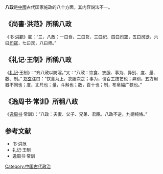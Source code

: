 '''八政'''是[[中國|中國]]古代国家施政的八个方面。其内容説法不一。

==《尚書·洪范》所稱八政==
《书·[[洪範|洪範]]》載：“三，八政：一曰食，二曰货，三曰祀，四曰[[司空|司空]]，五曰[[司徒|司徒]]，六曰[[司寇|司寇]]，七曰宾，八曰师。”

==《礼记·王制》所稱八政==
《[[礼记|礼记]]·王制》：“齐八政以防淫。”又：“八政：饮食、衣服、事为、异别、度、量、数、制。” [[郑玄|郑玄]]注曰：“饮食为上，衣服次之；事为，谓百工技艺也；异别，五方用器不同也；度，丈尺也；量，斗斛也；数，百十也；制，布帛幅广狭也。”

==《逸周书·常训》所稱八政==
《[[逸周书|逸周书]]·常训》：“八政：夫妻、父子、兄弟、君臣。八政不逆，九德纯恪。” 

==参考文献==
*书·洪范
*礼记·王制
*逸周书·常训

[[Category:中国古代政治|Category:中国古代政治]]